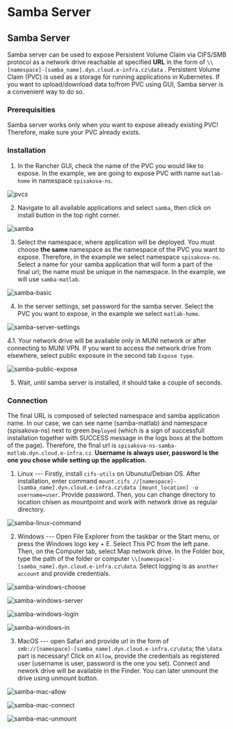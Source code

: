 # Samba Server

## Samba Server
Samba server can be used to expose Persistent Volume Claim via CIFS/SMB protocol as a network drive reachable at specified **URL** in the form of `\\[namespace]-[samba_name].dyn.cloud.e-infra.cz\data` . Persistent Volume Claim (PVC) is used as a storage for running applications in Kubernetes. If you want to upload/download data to/from PVC using GUI, Samba server is a convenient way to do so.

### Prerequisities
Samba server works only when you want to expose already existing PVC! Therefore, make sure your PVC already exists.

### Installation
1. In the Rancher GUI, check the name of the PVC you would like to expose. In the example, we are going to expose PVC with name `matlab-home` in namespace `spisakova-ns`.

![pvcs](/img/ceritsc/apps/samba-images/pvc.png) 

2. Navigate to all available applications and select `samba`, then click on install button in the top right corner.

![samba](/img/ceritsc/apps/samba-images/charts.png) 

3. Select the namespace, where application will be deployed. You must choose **the same** namespace as the namespace of the PVC you want to expose. Therefore, in the example we select namespace `spisakova-ns`. Select a name for your samba application that will form a part of the final url; the name must be unique in the namespace. In the example, we will use `samba-matlab`.

![samba-basic](/img/ceritsc/apps/samba-images/basic.png) 

4. In the server settings, set password for the samba server. Select the PVC you want to expose, in the example we select `matlab-home`.

![samba-server-settings](/img/ceritsc/apps/samba-images/serversettings.png)

4.1. Your network drive will be available only in MUNI network or after connecting to MUNI VPN. If you want to access the network drive from elsewhere, select public exposure in the second tab `Expose type`. 

![samba-public-expose](/img/ceritsc/apps/samba-images/expose.png)

5. Wait, until samba server is installed, it should take a couple of seconds. 

### Connection
The final URL is composed of selected namespace and samba application name. In our case, we can see name (samba-matlab) and namespace (spisakova-ns) next to green `Deployed` (which is a sign of successfull installation together with SUCCESS message in the logs boxs at the bottom of the page). Therefore, the final url is `spisakova-ns-samba-matlab.dyn.cloud.e-infra.cz`.  **Username is always user, password is the one you chose while setting up the application.** 


1. Linux --- Firstly, install `cifs-utils` on Ubunutu/Debian OS. After installation,  enter command `mount.cifs //[namespace]-[samba_name].dyn.cloud.e-infra.cz\data [mount_location] -o username=user`. Provide password. Then, you can change directory to location chisen as mountpoint and work with network drive as regular directory. 

![samba-linux-command](/img/ceritsc/apps/samba-images/linux-command.png)

2. Windows --- Open File Explorer from the taskbar or the Start menu, or press the Windows logo key + E. Select This PC from the left pane. Then, on the Computer tab, select Map network drive. In the Folder box, type the path of the folder or computer `\\[namespace]-[samba_name].dyn.cloud.e-infra.cz\data`. Select logging is as `another account` and provide credentials. 

![samba-windows-choose](/img/ceritsc/apps/samba-images/windows-choose.png)

![samba-windows-server](/img/ceritsc/apps/samba-images/windows-server.png)

![samba-windows-login](/img/ceritsc/apps/samba-images/windows-login.png)

![samba-windows-in](/img/ceritsc/apps/samba-images/windows-in.png)

3. MacOS --- open Safari and provide url in the form of `smb://[namespace]-[samba_name].dyn.cloud.e-infra.cz\data`; the `\data` part is necessary!  Click on `Allow`, provide the credentials as registered user (username is user, password is the one you set). Connect and nework drive will be available in the Finder. You can later unmount the drive using unmount button. 

![samba-mac-allow](/img/ceritsc/apps/samba-images/mac-allow.png)

![samba-mac-connect](/img/ceritsc/apps/samba-images/mac-connect.png)

![samba-mac-unmount](/img/ceritsc/apps/samba-images/mac-unmount.png)

